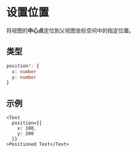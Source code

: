 # 设置位置 

将视图的**中心点**定位到父视图坐标空间中的指定位置。

## 类型

```ts
position?: {
  x: number
  y: number
}
```

## 示例

```tsx
<Text
  position={{ 
    x: 100,
    y: 200 
  }}
>Positioned Text</Text>
```